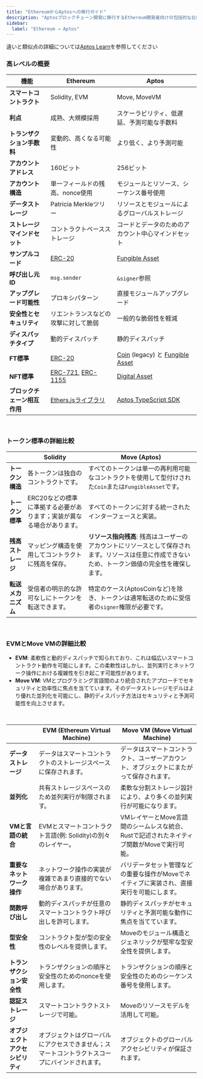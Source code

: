 ```yaml
---
title: "EthereumからAptosへの移行ガイド"
description: "Aptosブロックチェーン開発に移行するEthereum開発者向けの包括的な比較と移行ガイド"
sidebar:
  label: "Ethereum → Aptos"
---
```


違いと類似点の詳細については[Aptos Learn](https://learn.aptoslabs.com/en/tutorials/ethereum-to-aptos-guide/cheat-sheet?workshop=eth-to-aptos)を参照してください

### 高レベルの概要

| 機能                        | Ethereum                                                                                                                       | Aptos                                                                 |
|-----------------------------|-------------------------------------------------------------------------------------------------------------------------------|-----------------------------------------------------------------------|
| **スマートコントラクト**    | Solidity, EVM                                                                                                                  | Move, MoveVM                                                          |
| **利点**                    | 成熟、大規模採用                                                                                                              | スケーラビリティ、低遅延、予測可能な手数料                           |
| **トランザクション手数料**  | 変動的、高くなる可能性                                                                                                        | より低く、より予測可能                                               |
| **アカウントアドレス**      | 160ビット                                                                                                                      | 256ビット                                                             |
| **アカウント構造**          | 単一フィールドの残高、nonce使用                                                                                                | モジュールとリソース、シーケンス番号使用                             |
| **データストレージ**        | Patricia Merkleツリー                                                                                                          | リソースとモジュールによるグローバルストレージ                      |
| **ストレージマインドセット** | コントラクトベースストレージ                                                                                                   | コードとデータのためのアカウント中心マインドセット                   |
| **サンプルコード**          | [ERC-20](https://github.com/OpenZeppelin/openzeppelin-contracts/tree/master/contracts/token/ERC20)                             | [Fungible Asset](https://github.com/aptos-labs/aptos-core/blob/main/aptos-move/framework/aptos-framework/sources/fungible_asset.move) |
| **呼び出し元ID**           | `msg.sender`                                                                                                                   | `&signer`参照                                                         |
| **アップグレード可能性**    | プロキシパターン                                                                                                               | 直接モジュールアップグレード                                          |
| **安全性とセキュリティ**    | リエントランスなどの攻撃に対して脆弱                                                                                            | 一般的な脆弱性を軽減                                                  |
| **ディスパッチタイプ**      | 動的ディスパッチ                                                                                                                | 静的ディスパッチ                                                       |
| **FT標準**                  | [ERC-20](https://docs.openzeppelin.com/contracts/4.x/erc20)                                                                    | [Coin](/build/smart-contracts/aptos-coin) (legacy) と [Fungible Asset](/build/smart-contracts/fungible-asset) |
| **NFT標準**                 | [ERC-721](https://docs.openzeppelin.com/contracts/4.x/erc721), [ERC-1155](https://docs.openzeppelin.com/contracts/4.x/erc1155) | [Digital Asset](/build/smart-contracts/digital-asset)                 |
| **ブロックチェーン相互作用** | [Ethers.jsライブラリ](https://docs.ethers.org/v6/)                                                                              | [Aptos TypeScript SDK](/build/sdks/ts-sdk)                            |

<br />

### トークン標準の詳細比較

|                        | Solidity                                                               | Move (Aptos)                                                                 |
|------------------------|------------------------------------------------------------------------|------------------------------------------------------------------------------|
| **トークン構造**      | 各トークンは独自のコントラクトです。                                  | すべてのトークンは単一の再利用可能なコントラクトを使用して型付けされた`Coin`または`FungibleAsset`です。 |
| **トークン標準**      | ERC20などの標準に準拠する必要があります；実装が異なる場合があります。 | すべてのトークンに対する統一されたインターフェースと実装。                  |
| **残高ストレージ**    | マッピング構造を使用してコントラクトに残高を保存。                    | **リソース指向残高**: 残高はユーザーのアカウントにリソースとして保存されます。リソースは任意に作成できないため、トークン価値の完全性を確保します。 |
| **転送メカニズム**    | 受信者の明示的な許可なしにトークンを転送できます。                    | 特定のケース(AptosCoinなど)を除き、トークンは通常転送のために受信者の`signer`権限が必要です。 |

<br />

### EVMとMove VMの詳細比較

- **EVM**: 柔軟性と動的ディスパッチで知られており、これは幅広いスマートコントラクト動作を可能にします。この柔軟性はしかし、並列実行とネットワーク操作における複雑性を引き起こす可能性があります。
- **Move VM**: VMとプログラミング言語間のより統合されたアプローチでセキュリティと効率性に焦点を当てています。そのデータストレージモデルはより優れた並列化を可能にし、静的ディスパッチ方法はセキュリティと予測可能性を向上させます。

<br />

|                                 | EVM (Ethereum Virtual Machine)                                         | Move VM (Move Virtual Machine)                                     |
|---------------------------------|------------------------------------------------------------------------|-------------------------------------------------------------------|
| **データストレージ**            | データはスマートコントラクトのストレージスペースに保存されます。      | データはスマートコントラクト、ユーザーアカウント、オブジェクトにまたがって保存されます。 |
| **並列化**                      | 共有ストレージスペースのため並列実行が制限されます。                  | 柔軟な分割ストレージ設計により、より多くの並列実行が可能になります。 |
| **VMと言語の統合**              | EVMとスマートコントラクト言語(例: Solidity)の別々のレイヤー。         | VMレイヤーとMove言語間のシームレスな統合、Rustで記述されたネイティブ関数がMoveで実行可能。 |
| **重要なネットワーク操作**      | ネットワーク操作の実装が複雑であまり直接的でない場合があります。      | バリデータセット管理などの重要な操作がMoveでネイティブに実装され、直接実行を可能にします。 |
| **関数呼び出し**                | 動的ディスパッチが任意のスマートコントラクト呼び出しを許可します。     | 静的ディスパッチがセキュリティと予測可能な動作に焦点を当てています。 |
| **型安全性**                    | コントラクト型が型の安全性のレベルを提供します。                     | Moveのモジュール構造とジェネリックが堅牢な型安全性を提供します。     |
| **トランザクション安全性**       | トランザクションの順序と安全性のためのnonceを使用します。             | トランザクションの順序と安全性のためのシーケンス番号を使用します。   |
| **認証ストレージ**              | スマートコントラクトストレージで可能。                               | Moveのリソースモデルを活用して可能。                              |
| **オブジェクトアクセシビリティ** | オブジェクトはグローバルにアクセスできません；スマートコントラクトスコープにバインドされます。 | オブジェクトのグローバルアクセシビリティが保証されます。            |

